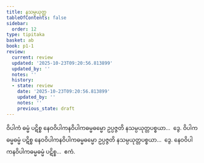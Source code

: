 ```yaml
---
title: နသမ္ပယုတ္တ
tableOfContents: false
sidebar:
  order: 12
type: tipitaka
basket: ab
book: p1-1
review:
  current: review
  updated: '2025-10-23T09:20:56.813899'
  updated_by: ''
  notes: ''
  history:
  - state: review
    date: '2025-10-23T09:20:56.813899'
    updated_by: ''
    notes: ''
    previous_state: draft
---
```



<ReviewStatus review={frontmatter.review} showDetails={true} />

<HypothesisAnnotation frontmatter={frontmatter} />

<DynamicBreadcrumb />

<Division number="46" book="p1-1" e="ch" v="36" p="405">

<Paragraph number="2135" book="p1-1">
ဝိပါကံ ဓမ္မံ ပဋိစ္စ နေဝဝိပါကနဝိပါကဓမ္မဓမ္မော ဥပ္ပဇ္ဇတိ နသမ္ပယုတ္တပစ္စယာ…  ဒွေ.
</Paragraph>

<Paragraph number="2136" book="p1-1">
ဝိပါကဓမ္မဓမ္မံ ပဋိစ္စ နေဝဝိပါကနဝိပါကဓမ္မဓမ္မော ဥပ္ပဇ္ဇတိ နသမ္ပယုတ္တပစ္စယာ…  ဒွေ.
</Paragraph>

<Paragraph number="2137" book="p1-1">
နေဝဝိပါကနဝိပါကဓမ္မဓမ္မံ ပဋိစ္စ…  ဧကံ.
</Paragraph>
</Division>